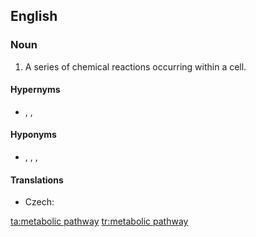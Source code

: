 ==English==
{{wikipedia}}

===Noun===
{{en-noun}}

# {{lb|en|physiology}} A series of chemical reactions occurring within a cell.

====Hypernyms====
* {{sense|physiology}} {{l|en|metabolism}}, {{l|en|anabolism}}, {{l|en|catabolism}}

====Hyponyms====
* {{sense|physiology}} {{l|en|cycle}}, {{l|en|synthesis}}, {{l|en|biosynthesis}}, {{l|en|interconversion}}

====Translations====
{{trans-top|series of chemical reactions}}
* Czech: {{t|cs|metabolická dráha|f}}
{{trans-mid}}
{{trans-bottom}}

[[ta:metabolic pathway]]
[[tr:metabolic pathway]]